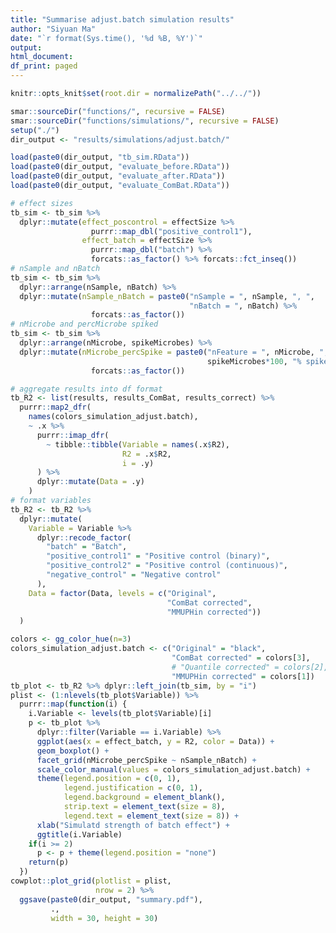 ```yaml
---
title: "Summarise adjust.batch simulation results"
author: "Siyuan Ma"
date: "`r format(Sys.time(), '%d %B, %Y')`"
output:
html_document:
df_print: paged
---
```

```r
knitr::opts_knit$set(root.dir = normalizePath("../../"))
```
```r
smar::sourceDir("functions/", recursive = FALSE)
smar::sourceDir("functions/simulations/", recursive = FALSE)
setup("./")
dir_output <- "results/simulations/adjust.batch/"
```

```r
load(paste0(dir_output, "tb_sim.RData"))
load(paste0(dir_output, "evaluate_before.RData"))
load(paste0(dir_output, "evaluate_after.RData"))
load(paste0(dir_output, "evaluate_ComBat.RData"))
```

```r
# effect sizes
tb_sim <- tb_sim %>% 
  dplyr::mutate(effect_poscontrol = effectSize %>% 
                  purrr::map_dbl("positive_control1"),
                effect_batch = effectSize %>% 
                  purrr::map_dbl("batch") %>% 
                  forcats::as_factor() %>% forcats::fct_inseq())
# nSample and nBatch
tb_sim <- tb_sim %>% 
  dplyr::arrange(nSample, nBatch) %>% 
  dplyr::mutate(nSample_nBatch = paste0("nSample = ", nSample, ", ",
                                        "nBatch = ", nBatch) %>% 
                  forcats::as_factor())
# nMicrobe and percMicrobe spiked
tb_sim <- tb_sim %>% 
  dplyr::arrange(nMicrobe, spikeMicrobes) %>% 
  dplyr::mutate(nMicrobe_percSpike = paste0("nFeature = ", nMicrobe, ", ",
                                            spikeMicrobes*100, "% spiked") %>% 
                  forcats::as_factor())
```

```r
# aggregate results into df format
tb_R2 <- list(results, results_ComBat, results_correct) %>% 
  purrr::map2_dfr(
    names(colors_simulation_adjust.batch),
    ~ .x %>% 
      purrr::imap_dfr(
        ~ tibble::tibble(Variable = names(.x$R2),
                         R2 = .x$R2,
                         i = .y)
      ) %>% 
      dplyr::mutate(Data = .y)
    ) 
# format variables
tb_R2 <- tb_R2 %>% 
  dplyr::mutate(
    Variable = Variable %>% 
      dplyr::recode_factor(
        "batch" = "Batch",
        "positive_control1" = "Positive control (binary)",
        "positive_control2" = "Positive control (continuous)",
        "negative_control" = "Negative control"
      ),
    Data = factor(Data, levels = c("Original",
                                   "ComBat corrected",
                                   "MMUPHin corrected"))
  )
```

```r
colors <- gg_color_hue(n=3)
colors_simulation_adjust.batch <- c("Original" = "black",
                                    "ComBat corrected" = colors[3],
                                    # "Quantile corrected" = colors[2],
                                    "MMUPHin corrected" = colors[1])
tb_plot <- tb_R2 %>% dplyr::left_join(tb_sim, by = "i")
plist <- (1:nlevels(tb_plot$Variable)) %>% 
  purrr::map(function(i) {
    i.Variable <- levels(tb_plot$Variable)[i]
    p <- tb_plot %>% 
      dplyr::filter(Variable == i.Variable) %>% 
      ggplot(aes(x = effect_batch, y = R2, color = Data)) +
      geom_boxplot() +
      facet_grid(nMicrobe_percSpike ~ nSample_nBatch) +
      scale_color_manual(values = colors_simulation_adjust.batch) +
      theme(legend.position = c(0, 1),
            legend.justification = c(0, 1),
            legend.background = element_blank(),
            strip.text = element_text(size = 8),
            legend.text = element_text(size = 8)) +
      xlab("Simulatd strength of batch effect") +
      ggtitle(i.Variable)
    if(i >= 2)
      p <- p + theme(legend.position = "none")
    return(p)
  })
cowplot::plot_grid(plotlist = plist,
                   nrow = 2) %>% 
  ggsave(paste0(dir_output, "summary.pdf"),
         .,
         width = 30, height = 30)
```
